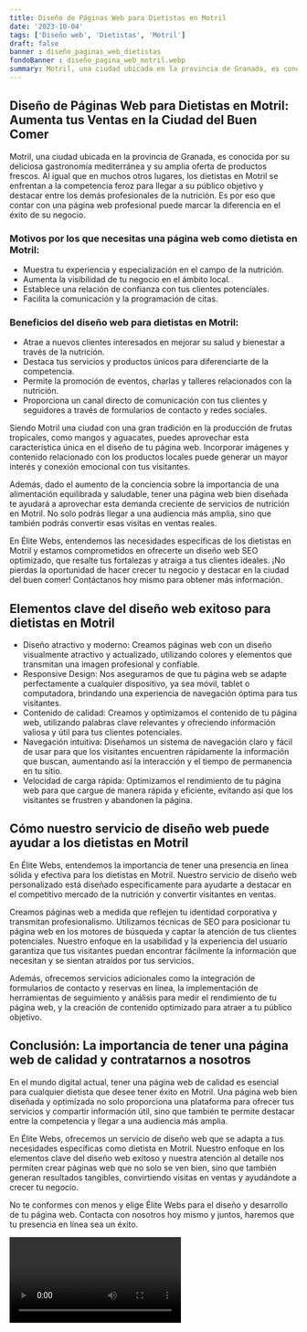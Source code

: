 ```yaml
---
title: Diseño de Páginas Web para Dietistas en Motril
date: '2023-10-04'
tags: ['Diseño web', 'Dietistas', 'Motril']
draft: false
banner : diseño_paginas_web_dietistas
fondoBanner : diseño_pagina_web_motril.webp
summary: Motril, una ciudad ubicada en la provincia de Granada, es conocida por su deliciosa gastronomía mediterránea y su amplia oferta de productos frescos. Al igual que en muchos otros lugares, los dietistas en Motril se enfrentan a la competencia feroz para llegar a su público objetivo y destacar entre los demás profesionales de la nutrición. Es por eso que contar con una página web profesional puede marcar la diferencia en el éxito de su negocio.
---
```


## Diseño de Páginas Web para Dietistas en Motril: Aumenta tus Ventas en la Ciudad del Buen Comer

Motril, una ciudad ubicada en la provincia de Granada, es conocida por su deliciosa gastronomía mediterránea y su amplia oferta de productos frescos. Al igual que en muchos otros lugares, los dietistas en Motril se enfrentan a la competencia feroz para llegar a su público objetivo y destacar entre los demás profesionales de la nutrición. Es por eso que contar con una página web profesional puede marcar la diferencia en el éxito de su negocio.

### Motivos por los que necesitas una página web como dietista en Motril:
* Muestra tu experiencia y especialización en el campo de la nutrición.
* Aumenta la visibilidad de tu negocio en el ámbito local.
* Establece una relación de confianza con tus clientes potenciales.
* Facilita la comunicación y la programación de citas.

### Beneficios del diseño web para dietistas en Motril:
* Atrae a nuevos clientes interesados ​​en mejorar su salud y bienestar a través de la nutrición.
* Destaca tus servicios y productos únicos para diferenciarte de la competencia.
* Permite la promoción de eventos, charlas y talleres relacionados con la nutrición.
* Proporciona un canal directo de comunicación con tus clientes y seguidores a través de formularios de contacto y redes sociales.

Siendo Motril una ciudad con una gran tradición en la producción de frutas tropicales, como mangos y aguacates, puedes aprovechar esta característica única en el diseño de tu página web. Incorporar imágenes y contenido relacionado con los productos locales puede generar un mayor interés y conexión emocional con tus visitantes.

Además, dado el aumento de la conciencia sobre la importancia de una alimentación equilibrada y saludable, tener una página web bien diseñada te ayudará a aprovechar esta demanda creciente de servicios de nutrición en Motril. No solo podrás llegar a una audiencia más amplia, sino que también podrás convertir esas visitas en ventas reales.

En Élite Webs, entendemos las necesidades específicas de los dietistas en Motril y estamos comprometidos en ofrecerte un diseño web SEO optimizado, que resalte tus fortalezas y atraiga a tus clientes ideales. ¡No pierdas la oportunidad de hacer crecer tu negocio y destacar en la ciudad del buen comer! Contáctanos hoy mismo para obtener más información.

<GifSeo />

<Cta />

## Elementos clave del diseño web exitoso para dietistas en Motril

- Diseño atractivo y moderno: Creamos páginas web con un diseño visualmente atractivo y actualizado, utilizando colores y elementos que transmitan una imagen profesional y confiable.
- Responsive Design: Nos aseguramos de que tu página web se adapte perfectamente a cualquier dispositivo, ya sea móvil, tablet o computadora, brindando una experiencia de navegación óptima para tus visitantes.
- Contenido de calidad: Creamos y optimizamos el contenido de tu página web, utilizando palabras clave relevantes y ofreciendo información valiosa y útil para tus clientes potenciales.
- Navegación intuitiva: Diseñamos un sistema de navegación claro y fácil de usar para que los visitantes encuentren rápidamente la información que buscan, aumentando así la interacción y el tiempo de permanencia en tu sitio.
- Velocidad de carga rápida: Optimizamos el rendimiento de tu página web para que cargue de manera rápida y eficiente, evitando así que los visitantes se frustren y abandonen la página.

## Cómo nuestro servicio de diseño web puede ayudar a los dietistas en Motril

En Élite Webs, entendemos la importancia de tener una presencia en línea sólida y efectiva para los dietistas en Motril. Nuestro servicio de diseño web personalizado está diseñado específicamente para ayudarte a destacar en el competitivo mercado de la nutrición y convertir visitantes en ventas.

Creamos páginas web a medida que reflejen tu identidad corporativa y transmitan profesionalismo. Utilizamos técnicas de SEO para posicionar tu página web en los motores de búsqueda y captar la atención de tus clientes potenciales. Nuestro enfoque en la usabilidad y la experiencia del usuario garantiza que tus visitantes puedan encontrar fácilmente la información que necesitan y se sientan atraídos por tus servicios.

Además, ofrecemos servicios adicionales como la integración de formularios de contacto y reservas en línea, la implementación de herramientas de seguimiento y análisis para medir el rendimiento de tu página web, y la creación de contenido optimizado para atraer a tu público objetivo.

## Conclusión: La importancia de tener una página web de calidad y contratarnos a nosotros

En el mundo digital actual, tener una página web de calidad es esencial para cualquier dietista que desee tener éxito en Motril. Una página web bien diseñada y optimizada no solo proporciona una plataforma para ofrecer tus servicios y compartir información útil, sino que también te permite destacar entre la competencia y llegar a una audiencia más amplia.

En Élite Webs, ofrecemos un servicio de diseño web que se adapta a tus necesidades específicas como dietista en Motril. Nuestro enfoque en los elementos clave del diseño web exitoso y nuestra atención al detalle nos permiten crear páginas web que no solo se ven bien, sino que también generan resultados tangibles, convirtiendo visitas en ventas y ayudándote a crecer tu negocio.

No te conformes con menos y elige Élite Webs para el diseño y desarrollo de tu página web. Contacta con nosotros hoy mismo y juntos, haremos que tu presencia en línea sea un éxito.

<Video />

<CtaBot job='Dietistas' city='Motril'/>

<Gmaps query='Motril+españa+maps' />